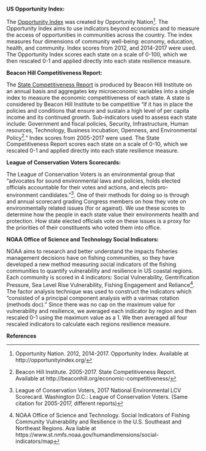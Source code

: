 **US Opportunity Index:**

The [Opportunity Index](http://opportunityindex.org/) was created by Opportunity Nation^[Opportunity Nation. 2012, 2014-2017. Opportunity Index. Available at http://opportunityindex.org/]. The Opportunity Index aims to use indicators beyond economics and to measure the access of opportunities in communities across the country. The index measures four dimensions of community well-being: economy, education, health, and community. Index scores from 2012, and 2014-2017 were used. The Opportunity Index scores each state on a scale of 0-100, which we then rescaled 0-1 and applied directly into each state resilience measure.

**Beacon Hill Competitiveness Report:**

The [State Competitiveness Report](http://beaconhill.org/economic-competitiveness/) is produced by Beacon Hill Institute on an annual basis and aggregates key microeconomic variables into a single index to measure the economic competitiveness of each state. A state is considered by Beacon Hill Institute to be competitive “if it has in place the policies and conditions that ensure and sustain a high level of per capita income and its continued growth. Sub-indicators used to assess each state include: Government and fiscal policies, Security, Infrastructure, Human resources, Technology, Business incubation, Openness, and Environmental Policy^[Beacon Hill Institute. 2005-2017. State Competitiveness Report. Available at http://beaconhill.org/economic-competitiveness/].”  Index scores from 2005-2017 were used. The State Competitiveness Report scores each state on a scale of 0-10, which we rescaled 0-1 and applied directly into each state resilience measure.

**League of Conservation Voters Scorecards:**

The League of Conservation Voters is an environmental group that "advocates for sound environmental laws and policies, holds elected officials accountable for their votes and actions, and elects pro-environment candidates.”^[League of Conservation Voters, 2017 National Environmental LCV Scorecard. Washington D.C.: League of Conservation Voters. (Same citation for 2005-2017, different reports)]. One of their methods for doing so is through and annual scorecard grading Congress members on how they vote on environmentally related issues (for or against). We use these scores to determine how the people in each state value their environments health and protection. How state elected officials vote on these issues is a proxy for the priorities of their constituents who voted them into office.

**NOAA Office of Science and Technology Social Indicators:**

NOAA aims to research and better understand the impacts fisheries management decisions have on fishing communities, so they have developed a new method measuring social indicators of the fishing communities to quantify vulnerability and resilience in US coastal regions. Each community is scored in 4 indicators: Social Vulnerability, Gentrification Pressure, Sea Level Rise Vulnerability, Fishing Engagement and Reliance^[NOAA Office of Science and Technology. Social Indicators of Fishing Community Vulnerability and Resilience in the U.S. Southeast and Northeast Regions. Ava liable at https://www.st.nmfs.noaa.gov/humandimensions/social-indicators/map]. The factor analysis technique was used to construct the indicators which “consisted of a principal component analysis with a varimax rotation (methods doc).” Since there was no cap on the maximum value for vulnerability and resilience, we averaged each indicator by region and then rescaled 0-1 using the maximum value as a 1. We then averaged all four rescaled indicators to calculate each regions resilience measure.

**References**










